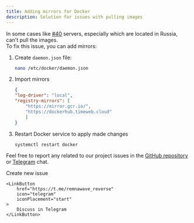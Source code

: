 ```yaml
---
title: Adding mirrors for Docker
description: Solution for issues with pulling images
---
```



In some cases like [#40](https://github.com/eGamesAPI/remnawave-reverse-proxy/issues/40) servers, especially which are located in Russia, can't pull the images.  
To fix this issue, you can add mirrors:

<Steps>

1. Create `daemon.json` file:

    ```bash
    nano /etc/docker/daemon.json
    ```

2. Import mirrors

    ```json
    {
    "log-driver": "local",
    "registry-mirrors": [
        "https://mirror.gcr.io/",
        "https://dockerhub.timeweb.cloud"
        ]
    }
    ```

3. Restart Docker service to apply made changes

    ```bash
    systemctl restart docker
    ```

</Steps>

<div style={{ display: 'flex', flexDirection: 'column', alignItems: 'center', gap: '1rem', textAlign: 'center', marginTop: '2rem' }}>
    <p>Feel free to report any related to our project issues in the <a href="https://github.com/eGamesAPI/remnawave-reverse-proxy/issues">GitHub repository</a> or <a href="https://t.me/remnawave_reverse">Telegram</a> chat.</p>
    <LinkButton
        href="https://github.com/eGamesAPI/remnawave-reverse-proxy/issues/new/choose"
        icon="add-document"
        iconPlacement="start"
    >
        Create new issue
    </LinkButton>

    <LinkButton
        href="https://t.me/remnawave_reverse"
        icon="telegram"
        iconPlacement="start"
    >
        Discuss in Telegram
    </LinkButton>
</div>